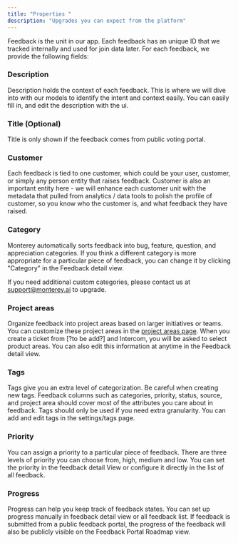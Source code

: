 ```yaml
---
title: "Properties "
description: "Upgrades you can expect from the platform"
---
```


Feedback is the unit in our app. Each feedback has an unique ID that we tracked internally and used for join data later.
For each feedback, we provide the following fields:


### Description

Description holds the context of each feedback. This is where we will dive into with our models to identify the intent and context easily.
You can easily fill in, and edit the description with the ui.


### Title (Optional)

Title is only shown if the feedback comes from public voting portal.


### Customer

Each feedback is tied to one customer, which could be your user, customer, or simply any person entity that raises feedback.
Customer is also an important entity here - we will enhance each customer unit with the metadata that pulled from analytics / data tools to polish the profile of customer, so you know who the customer is, and what feedback they have raised.


### Category

Monterey automatically sorts feedback into bug, feature, question, and appreciation categories. If you think a different category is more appropriate for a particular piece of feedback, you can change it by clicking "Category" in the Feedback detail view. 

If you need additional custom categories, please contact us at support@monterey.ai to upgrade.


### Project areas

Organize feedback into project areas based on larger initiatives or teams. You can customize these project areas in the [project areas page](https://app.monterey.ai/w/cl5b6pdc45011ebfde64e4qkf/settings/project-areas). When you create a ticket from [?to be add?] and Intercom, you will be asked to select product areas. You can also edit this information at anytime in the Feedback detail view.


### Tags

Tags give you an extra level of categorization. Be careful when creating new tags. Feedback columns such as categories, priority, status, source, and project area should cover most of the attributes you care about in feedback. Tags should only be used if you need extra granularity. You can add and edit tags in the settings/tags page.


### Priority

You can assign a priority to a particular piece of feedback. There are three levels of priority you can choose from, high, medium and low. You can set the priority in the feedback detail View or configure it directly in the list of all feedback.


### Progress

Progress can help you keep track of feedback states. You can set up progress manually in feedback detail view or all feedback list. If feedback is submitted from a public feedback portal, the progress of the feedback will also be publicly visible on the Feedback Portal Roadmap view.



